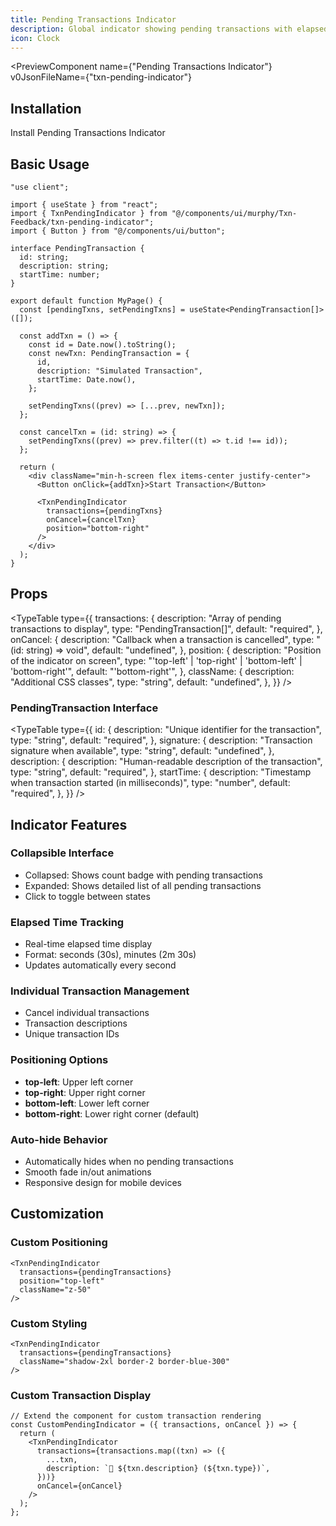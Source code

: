 ```yaml
---
title: Pending Transactions Indicator
description: Global indicator showing pending transactions with elapsed time
icon: Clock
---
```



<PreviewComponent
  name={"Pending Transactions Indicator"}
  v0JsonFileName={"txn-pending-indicator"}
>
  <TxnPendingIndicatorPreview />
</PreviewComponent>

## Installation

<Steps>
  
<Step>
  Install Pending Transactions Indicator
  <InstallationCommands
    packageUrl={`${process.env.NEXT_PUBLIC_BASE_URL}/r/txn-pending-indicator.json`}
  />
</Step>

</Steps>

## Basic Usage

```tsx
"use client";

import { useState } from "react";
import { TxnPendingIndicator } from "@/components/ui/murphy/Txn-Feedback/txn-pending-indicator";
import { Button } from "@/components/ui/button";

interface PendingTransaction {
  id: string;
  description: string;
  startTime: number;
}

export default function MyPage() {
  const [pendingTxns, setPendingTxns] = useState<PendingTransaction[]>([]);

  const addTxn = () => {
    const id = Date.now().toString();
    const newTxn: PendingTransaction = {
      id,
      description: "Simulated Transaction",
      startTime: Date.now(),
    };

    setPendingTxns((prev) => [...prev, newTxn]);
  };

  const cancelTxn = (id: string) => {
    setPendingTxns((prev) => prev.filter((t) => t.id !== id));
  };

  return (
    <div className="min-h-screen flex items-center justify-center">
      <Button onClick={addTxn}>Start Transaction</Button>

      <TxnPendingIndicator
        transactions={pendingTxns}
        onCancel={cancelTxn}
        position="bottom-right"
      />
    </div>
  );
}
```

## Props

<TypeTable
  type={{
    transactions: {
      description: "Array of pending transactions to display",
      type: "PendingTransaction[]",
      default: "required",
    },
    onCancel: {
      description: "Callback when a transaction is cancelled",
      type: "(id: string) => void",
      default: "undefined",
    },
    position: {
      description: "Position of the indicator on screen",
      type: "'top-left' | 'top-right' | 'bottom-left' | 'bottom-right'",
      default: "'bottom-right'",
    },
    className: {
      description: "Additional CSS classes",
      type: "string",
      default: "undefined",
    },
  }}
/>

### PendingTransaction Interface

<TypeTable
  type={{
    id: {
      description: "Unique identifier for the transaction",
      type: "string",
      default: "required",
    },
    signature: {
      description: "Transaction signature when available",
      type: "string",
      default: "undefined",
    },
    description: {
      description: "Human-readable description of the transaction",
      type: "string",
      default: "required",
    },
    startTime: {
      description: "Timestamp when transaction started (in milliseconds)",
      type: "number",
      default: "required",
    },
  }}
/>

## Indicator Features

### Collapsible Interface

- Collapsed: Shows count badge with pending transactions
- Expanded: Shows detailed list of all pending transactions
- Click to toggle between states

### Elapsed Time Tracking

- Real-time elapsed time display
- Format: seconds (30s), minutes (2m 30s)
- Updates automatically every second

### Individual Transaction Management

- Cancel individual transactions
- Transaction descriptions
- Unique transaction IDs

### Positioning Options

- **top-left**: Upper left corner
- **top-right**: Upper right corner
- **bottom-left**: Lower left corner
- **bottom-right**: Lower right corner (default)

### Auto-hide Behavior

- Automatically hides when no pending transactions
- Smooth fade in/out animations
- Responsive design for mobile devices

## Customization

### Custom Positioning

```tsx
<TxnPendingIndicator
  transactions={pendingTransactions}
  position="top-left"
  className="z-50"
/>
```

### Custom Styling

```tsx
<TxnPendingIndicator
  transactions={pendingTransactions}
  className="shadow-2xl border-2 border-blue-300"
/>
```

### Custom Transaction Display

```tsx
// Extend the component for custom transaction rendering
const CustomPendingIndicator = ({ transactions, onCancel }) => {
  return (
    <TxnPendingIndicator
      transactions={transactions.map((txn) => ({
        ...txn,
        description: `🔄 ${txn.description} (${txn.type})`,
      }))}
      onCancel={onCancel}
    />
  );
};
```
